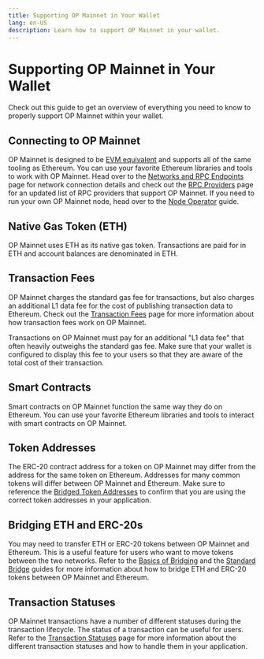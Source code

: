 ```yaml
---
title: Supporting OP Mainnet in Your Wallet
lang: en-US
description: Learn how to support OP Mainnet in your wallet.
---
```



# Supporting OP Mainnet in Your Wallet

Check out this guide to get an overview of everything you need to know to properly support OP Mainnet within your wallet.

## Connecting to OP Mainnet

OP Mainnet is designed to be [EVM equivalent](https://web.archive.org/web/20231127160757/https://medium.com/ethereum-optimism/introducing-evm-equivalence-5c2021deb306) and supports all of the same tooling as Ethereum.
You can use your favorite Ethereum libraries and tools to work with OP Mainnet.
Head over to the [Networks and RPC Endpoints](/chain/networks) page for network connection details and check out the [RPC Providers](/builders/tools/connect/rpc-providers) page for an updated list of RPC providers that support OP Mainnet.
If you need to run your own OP Mainnet node, head over to the [Node Operator](/builders/node-operators/rollup-node) guide.

## Native Gas Token (ETH)

OP Mainnet uses ETH as its native gas token.
Transactions are paid for in ETH and account balances are denominated in ETH.

## Transaction Fees

OP Mainnet charges the standard gas fee for transactions, but also charges an additional L1 data fee for the cost of publishing transaction data to Ethereum.
Check out the [Transaction Fees](/stack/transactions/fees) page for more information about how transaction fees work on OP Mainnet.

<Callout>
Transactions on OP Mainnet must pay for an additional "L1 data fee" that often heavily outweighs the standard gas fee.
Make sure that your wallet is configured to display this fee to your users so that they are aware of the total cost of their transaction.
</Callout>

## Smart Contracts

Smart contracts on OP Mainnet function the same way they do on Ethereum.
You can use your favorite Ethereum libraries and tools to interact with smart contracts on OP Mainnet.

## Token Addresses

The ERC-20 contract address for a token on OP Mainnet may differ from the address for the same token on Ethereum.
Addresses for many common tokens will differ between OP Mainnet and Ethereum.
Make sure to reference the [Bridged Token Addresses](/chain/tokenlist) to confirm that you are using the correct token addresses in your application.

## Bridging ETH and ERC-20s

You may need to transfer ETH or ERC-20 tokens between OP Mainnet and Ethereum.
This is a useful feature for users who want to move tokens between the two networks.
Refer to the [Basics of Bridging](/builders/app-developers/bridging/basics) and the [Standard Bridge](/builders/app-developers/bridging/standard-bridge) guides for more information about how to bridge ETH and ERC-20 tokens between OP Mainnet and Ethereum.

## Transaction Statuses

OP Mainnet transactions have a number of different statuses during the transaction lifecycle.
The status of a transaction can be useful for users.
Refer to the [Transaction Statuses](/builders/app-developers/transactions/statuses) page for more information about the different transaction statuses and how to handle them in your application.
